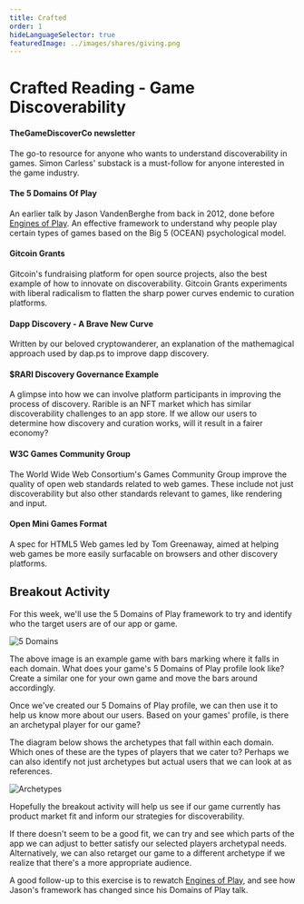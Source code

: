 ```yaml
---
title: Crafted
order: 1
hideLanguageSelector: true
featuredImage: ../images/shares/giving.png
---
```


# Crafted Reading - Game Discoverability

<List>

<Link to="https://gamediscoverability.substack.com/">

#### TheGameDiscoverCo newsletter

The go-to resource for anyone who wants to understand discoverability in games. <Link to="https://www.simoncarless.com/">Simon Carless'</Link> substack is a must-follow for anyone interested in the game industry.

</Link>

<Link to="https://www.gdcvault.com/play/1015595/The-5-Domains-of-Play">

#### The 5 Domains Of Play

An earlier talk by <Link to="https://twitter.com/the_darklorde">Jason VandenBerghe</Link> from back in 2012, done before [Engines of Play](/track-gaming/module-0/crafted/#engines-of-play). An effective framework to understand why people play certain types of games based on the Big 5 (OCEAN) psychological model.

</Link>

<Link to="https://gitcoin.co/wiki/grants/">

#### Gitcoin Grants

Gitcoin's fundraising platform for open source projects, also the best example of how to innovate on discoverability. Gitcoin Grants experiments with liberal radicalism to flatten the sharp power curves endemic to curation platforms.

</Link>

<Link to="https://our.status.im/discover-a-brave-new-curve/">

#### Dapp Discovery - A Brave New Curve

Written by our beloved cryptowanderer, an explanation of the mathemagical approach used by <Link to="http://dap.ps/">dap.ps</Link> to improve dapp discovery. 

</Link>

<Link to="https://gov.rarible.com/t/proposal-idea-temporarily-boost-feature-nfts-with-rari/656">

#### $RARI Discovery Governance Example

A glimpse into how we can involve platform participants in improving the process of discovery. Rarible is an NFT market which has similar discoverability challenges to an app store. If we allow our users to determine how discovery and curation works, will it result in a fairer economy?

</Link>

<Link to="https://www.w3.org/community/games/">

#### W3C Games Community Group

The World Wide Web Consortium's Games Community Group improve the quality of open web standards related to web games. These include not just discoverability but also other standards relevant to games, like rendering and input.

</Link>

<Link to="https://github.com/tcmg/open-mini-games">

#### Open Mini Games Format

A spec for HTML5 Web games led by Tom Greenaway, aimed at helping web games be more easily surfacable on browsers and other discovery platforms.

</Link>

</List>

## Breakout Activity

For this week, we'll use the 5 Domains of Play framework to try and identify who the target users are of our app or game.

<Image src="/images/gaming-img/5domains.jpg" alt="5 Domains" />

The above image is an example game with bars marking where it falls in each domain. What does your game's 5 Domains of Play profile look like? Create a similar one for your own game and move the bars around accordingly.

Once we've created our 5 Domains of Play profile, we can then use it to help us know more about our users. Based on your games' profile, is there an archetypal player for our game? 

The diagram below shows the archetypes that fall within each domain. Which ones of these are the types of players that we cater to? Perhaps we can also identify not just archetypes but actual users that we can look at as references.

<Image src="/images/gaming-img/archetype.jpg" alt="Archetypes" />

Hopefully the breakout activity will help us see if our game currently has product market fit and inform our strategies for discoverability.

If there doesn't seem to be a good fit, we can try and see which parts of the app we can adjust to better satisfy our selected players archetypal needs. Alternatively, we can also retarget our game to a different archetype if we realize that there's a more appropriate audience.

A good follow-up to this exercise is to rewatch [Engines of Play](/track-gaming/module-0/crafted/#engines-of-play), and see how Jason's framework has changed since his Domains of Play talk.